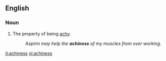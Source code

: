 ==English==

===Noun===
{{en-noun|-}}

#The property of being [[achy]].
#:''Aspirin may help the '''achiness''' of my muscles from over working.''

[[it:achiness]]
[[vi:achiness]]